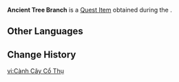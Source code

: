 {{Item Infobox
|id           = 120724
|image        = Item Ancient Tree Branch.png
|type         = Quest Items
|quality      = 3
|description  = A branch taken from an ancient tea tree. It emits a faint adeptal energy...
|source1      = [[Silently the Butterfly Crosses the Valley]]
}}
'''Ancient Tree Branch''' is a [[Quest Item]] obtained during the {{Quest|Silently the Butterfly Crosses the Valley}}.

==Other Languages==
{{Other Languages|default_hidden=1
|en      = Ancient Tree Branch
|zhs     = 古树树枝
|zhs_rm  = 
|zht     = 古樹樹枝
|zht_rm  = 
|ja      = 古木の枝
|ja_rm   = Koboku no Eda
|ko      = 고목 나뭇가지
|ko_rm   = 
|es      = Rama de árbol milenario
|fr      = Branche d'arbre ancien
|ru      = Ветвь древнего дерева
|th      = กิ่งไม้ของต้นไม้โบราณ
|th_rm   = 
|vi      = Cành Cây Cổ Thụ
|de      = Zweig eines uralten Baums
|id      = Cabang Pohon Kuno
|pt      = Galho de Árvore Antiga
|tr      = Kadim Bitki Dalı
|it      = Ramo di un albero antico
}}

==Change History==
{{Change History|4.4}}

[[vi:Cành Cây Cổ Thụ]]